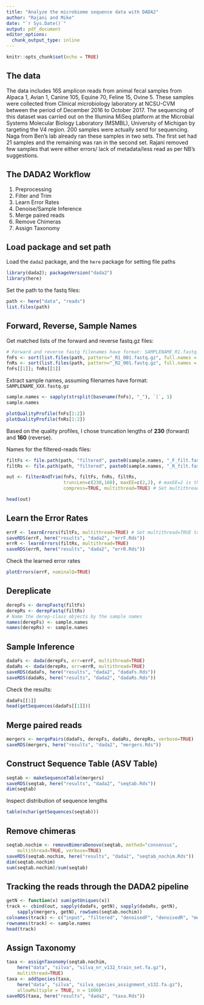 ```yaml
---
title: "Analyze the microbiome sequence data with DADA2"
author: "Rajani and Mike"
date: "`r Sys.Date()`"
output: pdf_document
editor_options: 
  chunk_output_type: inline
---
```


```r
knitr::opts_chunk$set(echo = TRUE)
```

## The data

The data includes 16S amplicon reads from animal fecal samples from Alpaca 1,
Avian 1, Canine 105, Equine 70, Feline 15, Ovine 5. These samples were
collected from Clinical microbiology laboratory at NCSU-CVM between the period
of December 2016 to October 2017. The sequencing of this dataset was carried
out on the Illumina MiSeq platform at the Microbial Systems Molecular Biology
Laboratory (MSMBL), University of Michigan by targeting the V4 region. 200
samples were actually send for sequencing. Naga from Ben's lab already ran
these samples in two sets. The first set had 21 samples and the remaining was
ran in the second set. Rajani removed few samples that were either errors/ lack
of metadata/less read as per NB's suggestions.

## The DADA2 Workflow

1. Preprocessing
2. Filter and Trim
3. Learn Error Rates
4. Denoise/Sample Inference
5. Merge paired reads
6. Remove Chimeras
7. Assign Taxonomy

## Load package and set path

Load the `dada2` package, and the `here` package for setting file paths
```r
library(dada2); packageVersion("dada2")
library(here)
```

Set the path to the fastq files:
```r
path <- here("data", "reads")
list.files(path)
```

## Forward, Reverse, Sample Names

Get matched lists of the forward and reverse fastq.gz files:
```r
# Forward and reverse fastq filenames have format: SAMPLENAME_R1.fastq.gz and SAMPLENAME_R2.fastq.gz
fnFs <- sort(list.files(path, pattern="_R1_001.fastq.gz", full.names = TRUE))
fnRs <- sort(list.files(path, pattern="_R2_001.fastq.gz", full.names = TRUE))
fnFs[[1]]; fnRs[[1]]
```
Extract sample names, assuming filenames have format: `SAMPLENAME_XXX.fastq.gz`
```r
sample.names <- sapply(strsplit(basename(fnFs), "_"), `[`, 1)
sample.names
```

```r
plotQualityProfile(fnFs[1:2])
plotQualityProfile(fnRs[1:2])
```

Based on the quality profiles, I chose truncation lengths of **230** (forward)
and **160** (reverse).

Names for the filtered-reads files:
```r
filtFs <- file.path(path, "filtered", paste0(sample.names, "_F_filt.fastq.gz"))
filtRs <- file.path(path, "filtered", paste0(sample.names, "_R_filt.fastq.gz"))
```

```r
out <- filterAndTrim(fnFs, filtFs, fnRs, filtRs, 
                     truncLen=c(230,160), maxEE=c(2,2), # maxEE=2 is the default
                     compress=TRUE, multithread=TRUE) # Set multithread=TRUE to use all cores
```

```r
head(out)
```

## Learn the Error Rates

```r
errF <- learnErrors(filtFs, multithread=TRUE) # Set multithread=TRUE to use all cores
saveRDS(errF, here("results", "dada2", "errF.Rds"))
errR <- learnErrors(filtRs, multithread=TRUE)
saveRDS(errR, here("results", "dada2", "errR.Rds"))
```

Check the learned error rates
```r
plotErrors(errF, nominalQ=TRUE)
```

## Dereplicate

```r
derepFs <- derepFastq(filtFs)
derepRs <- derepFastq(filtRs)
# Name the derep-class objects by the sample names
names(derepFs) <- sample.names
names(derepRs) <- sample.names
```

## Sample Inference

```r
dadaFs <- dada(derepFs, err=errF, multithread=TRUE)
dadaRs <- dada(derepRs, err=errR, multithread=TRUE)
saveRDS(dadaFs, here("results", "dada2", "dadaFs.Rds"))
saveRDS(dadaRs, here("results", "dada2", "dadaRs.Rds"))
```
Check the results:
```r
dadaFs[[1]]
head(getSequences(dadaFs[[1]]))
```

## Merge paired reads

```r
mergers <- mergePairs(dadaFs, derepFs, dadaRs, derepRs, verbose=TRUE)
saveRDS(mergers, here("results", "dada2", "mergers.Rds"))
```

## Construct Sequence Table (ASV Table)

```r
seqtab <- makeSequenceTable(mergers)
saveRDS(seqtab, here("results", "dada2", "seqtab.Rds"))
dim(seqtab)
```

Inspect distribution of sequence lengths
```r
table(nchar(getSequences(seqtab)))
```

## Remove chimeras

```r
seqtab.nochim <- removeBimeraDenovo(seqtab, method="consensus", 
    multithread=TRUE, verbose=TRUE)
saveRDS(seqtab.nochim, here("results", "dada2", "seqtab_nochim.Rds"))
dim(seqtab.nochim)
sum(seqtab.nochim)/sum(seqtab)
```

## Tracking the reads through the DADA2 pipeline

```r
getN <- function(x) sum(getUniques(x))
track <- cbind(out, sapply(dadaFs, getN), sapply(dadaRs, getN), 
    sapply(mergers, getN), rowSums(seqtab.nochim))
colnames(track) <- c("input", "filtered", "denoisedF", "denoisedR", "merged", "nonchim")
rownames(track) <- sample.names
head(track)
```

## Assign Taxonomy

```r
taxa <- assignTaxonomy(seqtab.nochim,
    here("data", "silva", "silva_nr_v132_train_set.fa.gz"),
    multithread=TRUE)
taxa <- addSpecies(taxa, 
    here("data", "silva", "silva_species_assignment_v132.fa.gz"),
    allowMultiple = TRUE, n = 1000)
saveRDS(taxa, here("results", "dada2", "taxa.Rds"))
```
